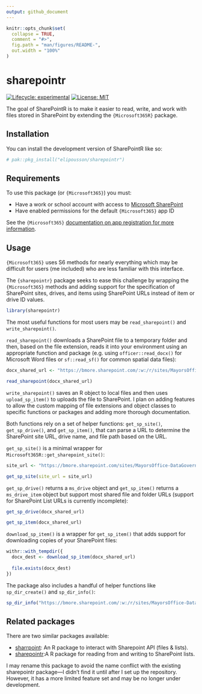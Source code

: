 ```yaml
---
output: github_document
---
```


<!-- README.md is generated from README.Rmd. Please edit that file -->

```r
knitr::opts_chunk$set(
  collapse = TRUE,
  comment = "#>",
  fig.path = "man/figures/README-",
  out.width = "100%"
)
```

# sharepointr

<!-- badges: start -->
[![Lifecycle: experimental](https://img.shields.io/badge/lifecycle-experimental-orange.svg)](https://lifecycle.r-lib.org/articles/stages.html#experimental)
 [![License: MIT](https://img.shields.io/badge/License-MIT-yellow.svg)](https://opensource.org/licenses/MIT)
<!-- badges: end -->

The goal of SharePointR is to make it easier to read, write, and work with files stored in SharePoint by extending the `{Microsoft365R}` package.

## Installation

You can install the development version of SharePointR like so:

``` r
# pak::pkg_install("elipousson/sharepointr")
```

## Requirements

To use this package (or `{Microsoft365}`) you must:

- Have a work or school account with access to [Microsoft SharePoint](https://www.microsoft.com/en-us/microsoft-365/sharepoint/collaboration)
- Have enabled permissions for the default `{Microsoft365}` app ID

See the `{Microsoft365}` [documentation on app registration for more information](https://github.com/Azure/Microsoft365R/blob/master/inst/app_registration.md).

## Usage

`{Microsoft365}` uses S6 methods for nearly everything which may be difficult for users (me included) who are less familiar with this interface.

The `{sharepointr}` package seeks to ease this challenge by wrapping the `{Microsoft365}` methods and adding support for the specification of SharePoint sites, drives, and items using SharePoint URLs instead of item or drive ID values.

```r
library(sharepointr)
```

The most useful functions for most users may be `read_sharepoint()` and `write_sharepoint()`. 

`read_sharepoint()` downloads a SharePoint file to a temporary folder and then, based on the file extension, reads it into your environment using an appropriate function and package (e.g. using `officer::read_docx()` for Microsoft Word files or `sf::read_sf()` for common spatial data files):

```r
docx_shared_url <- "https://bmore.sharepoint.com/:w:/r/sites/MayorsOffice-DataGovernance/Shared%20Documents/General/Baltimore%20Data%20Academy/Baltimore%20Data%20Academy%20Announcement%20Content.docx?d=w0a50d3cd74ce4a8da6d82596037f0148&csf=1&web=1&e=cBURo2"

read_sharepoint(docx_shared_url)
```

`write_sharepoint()` saves an R object to local files and then uses `upload_sp_item()` to uploads the file to SharePoint. I plan on adding features to allow the custom mapping of file extensions and object classes to specific functions or packages and adding more thorough documentation.

Both functions rely on a set of helper functions: `get_sp_site()`, `get_sp_drive()`, and `get_sp_item()`, that can parse a URL to determine the SharePoint site URL, drive name, and file path based on the URL.

`get_sp_site()` is a minimal wrapper for `Microsoft365R::get_sharepoint_site()`:

```r
site_url <- "https://bmore.sharepoint.com/sites/MayorsOffice-DataGovernance"

get_sp_site(site_url = site_url)
```

`get_sp_drive()` returns a `ms_drive` object and `get_sp_item()` returns a `ms_drive_item` object but support most shared file and folder URLs (support for SharePoint List URLs is currently incomplete):

```r
get_sp_drive(docx_shared_url)

get_sp_item(docx_shared_url)
```

`download_sp_item()` is a wrapper for `get_sp_item()` that adds support for downloading copies of your SharePoint files:

```r
withr::with_tempdir({
  docx_dest <- download_sp_item(docx_shared_url)
  
  file.exists(docx_dest)
})
```

The package also includes a handful of helper functions like `sp_dir_create()` and `sp_dir_info()`:

```r
sp_dir_info("https://bmore.sharepoint.com/:w:/r/sites/MayorsOffice-DataGovernance/Shared%20Documents/General/Baltimore%20Data%20Academy")
```

## Related packages

There are two similar packages available:

- [sharrpoint](https://gitlab.com/tolmay/sharrpoint): An R package to interact with Sharepoint API (files & lists).
- [sharepointr](https://github.com/LukasK13/sharepointr):A R package for reading from and writing to SharePoint lists.

I may rename this package to avoid the name conflict with the existing sharepointr package—I didn't find it until after I set up the repository. However, it has a more limited feature set and may be no longer under development.

